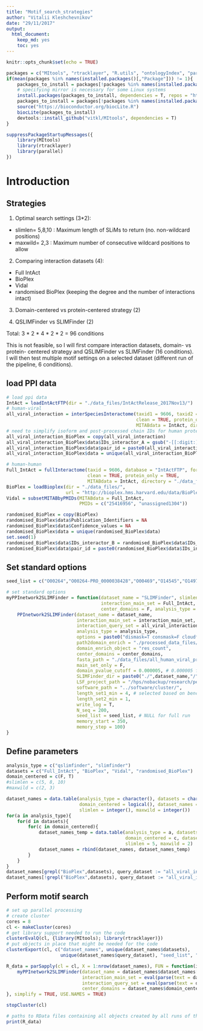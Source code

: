 ```yaml
---
title: "Motif_search_strategies"
author: "Vitalii Kleshchevnikov"
date: "29/11/2017"
output: 
  html_document: 
    keep_md: yes
    toc: yes
---
```


```r
knitr::opts_chunk$set(echo = TRUE)

packages = c("MItools", "rtracklayer", "R.utils", "ontologyIndex", "parallel")
if(mean(packages %in% names(installed.packages()[,"Package"])) != 1){
    packages_to_install = packages[!packages %in% names(installed.packages()[,"Package"])]
    # specifying mirror is necessary for some Linux systems
    install.packages(packages_to_install, dependencies = T, repos = "http://mirrors.ebi.ac.uk/CRAN/")
    packages_to_install = packages[!packages %in% names(installed.packages()[,"Package"])]
    source("https://bioconductor.org/biocLite.R")
    biocLite(packages_to_install)
    devtools::install_github("vitkl/MItools", dependencies = T)
}

suppressPackageStartupMessages({
    library(MItools)
    library(rtracklayer)
    library(parallel)
})
```

# Introduction

## Strategies

1. Optimal search settings (3*2):  
- slimlen= 5,8,10 : Maximum length of SLiMs to return (no. non-wildcard positions)  
- maxwild= 2,3 : Maximum number of consecutive wildcard positions to allow  

2. Comparing interaction datasets (4):  
- Full IntAct  
- BioPlex  
- Vidal  
- randomised BioPlex (keeping the degree and the number of interactions intact)  

3. Domain-centered vs protein-centered strategy (2)  

4. QSLIMFinder vs SLIMFinder (2)  

Total: 3 \* 2 \* 4 \* 2 \* 2 = 96 conditions  

This is not feasible, so I will first compare interaction datasets, domain- vs protein- centered strategy and QSLIMFinder vs SLIMFinder (16 conditions).  
I will then test multiple motif settings on a selected dataset (different run of the pipeline, 6 conditions).  

## load PPI data

```r
# load ppi data
IntAct = loadIntActFTP(dir = "./data_files/IntActRelease_2017Nov13/")
# human-viral
all_viral_interaction = interSpeciesInteractome(taxid1 = 9606, taxid2 = 10239, database = "IntActFTP", format = "tab27",
                                                clean = TRUE, protein_only = TRUE,
                                                MITABdata = IntAct, directory = "./data_files/")
# need to simplify isoform and post-processed chain IDs for human proteins
all_viral_interaction_BioPlex = copy(all_viral_interaction)
all_viral_interaction_BioPlex$data$IDs_interactor_A = gsub("-[[:digit:]]+$","",all_viral_interaction_BioPlex$data$IDs_interactor_A)
all_viral_interaction_BioPlex$data$pair_id = paste0(all_viral_interaction_BioPlex$data$IDs_interactor_A, "|", all_viral_interaction_BioPlex$data$IDs_interactor_B)
all_viral_interaction_BioPlex$data = unique(all_viral_interaction_BioPlex$data)

# human-human
Full_IntAct = fullInteractome(taxid = 9606, database = "IntActFTP", format = "tab27",
                              clean = TRUE, protein_only = TRUE,
                              MITABdata = IntAct, directory = "./data_files/")
BioPlex = loadBioplex(dir = "./data_files/",
                      url = "http://bioplex.hms.harvard.edu/data/BioPlex_2.3_interactionList.tsv")
Vidal = subsetMITABbyPMIDs(MITABdata = Full_IntAct,
                           PMIDs = c("25416956", "unassigned1304"))

randomised_BioPlex = copy(BioPlex)
randomised_BioPlex$data$Publication_Identifiers = NA
randomised_BioPlex$data$Confidence_values = NA
randomised_BioPlex$data = unique(randomised_BioPlex$data)
set.seed(1)
randomised_BioPlex$data$IDs_interactor_B = randomised_BioPlex$data$IDs_interactor_B[sample.int(length(randomised_BioPlex$data$IDs_interactor_B))]
randomised_BioPlex$data$pair_id = paste0(randomised_BioPlex$data$IDs_interactor_A, "|", randomised_BioPlex$data$IDs_interactor_B)
```

## Set standard options

```r
seed_list = c("O00264","O00264-PRO_0000038428","O00469","O14545","O14979","O15031","O15269","O15270","O43149","O43164","O43294","O60518","O60825","O75477","O95639","P00403","P01892","P02795","P05023","P05546-PRO_0000037940","P05546-PRO_0000037946","P06576","P06703","P08195","P08962","P09543","P11166","P13667","P16615","P16615-PRO_0000045596","P16989","P21912","P21964","P27824","P35613","P35658","P38435","P49257","P49755","P50395","P50395-PRO_0000037966","P51570","P51648-PRO_0000045596","P51648","P51659","P52630","P52756","P54136","P61201","P61619","P63151","P82979","Q00587","Q02539","Q03188-PRO_0000037551","Q03518","Q08999","Q13105","Q13586","Q13724","Q13724-PRO_0000045596","Q14677","Q14789","Q15369","Q49A26","Q53H12","Q5C9Z4","Q5H9R7","Q5HYI8","Q5SXM2","Q5T3F8-PRO_0000037548","Q5VTE0","Q86YA3","Q8IZY2","Q8N448","Q8N7W2","Q8NBS9-PRO_0000045602","Q8NI60","Q8TED0","Q8WVX9","Q92538","Q92805","Q969X5","Q96ST2","Q96T23","Q96TA2","Q99442","Q9BQ70","Q9BX40","Q9H6S0-PRO_0000037576","Q9H9L4-PRO_0000037566","Q9NP80-PRO_0000037548","Q9NSY0","Q9NXH8","Q9NZ01","Q9NZM1","Q9UJZ1","Q9UPN7","Q9UPU5","Q9Y3T9-PRO_0000037713","Q9Y4F1","Q9Y4W2","Q9Y5M8","Q9Y6N5")

# set standard options
myPPInetwork2SLIMFinder = function(dataset_name = "SLIMFinder", slimlen = 5, maxwild = 2,
                                   interaction_main_set = Full_IntAct, interaction_query_set = all_viral_interaction,
                                   center_domains = F, analysis_type = "qslimfinder"){
    PPInetwork2SLIMFinder(dataset_name = dataset_name,
                          interaction_main_set = interaction_main_set,
                          interaction_query_set = all_viral_interaction,
                          analysis_type = analysis_type,
                          options = paste0("dismask=T consmask=F cloudfix=T probcut=0.3 minwild=0 maxwild=",maxwild," slimlen=",slimlen," alphahelix=F maxseq=1500 savespace=1 iuchdir=T"),
                          path2domain_enrich = "./processed_data_files/what_we_find_VS_ELM_clust20171019.RData",
                          domain_enrich_object = "res_count",
                          center_domains = center_domains,
                          fasta_path = "./data_files/all_human_viral_proteins.fasta",
                          main_set_only = F,
                          domain_pvalue_cutoff = 0.000005, # 0.000005 for test run, 1 for full run
                          SLIMFinder_dir = paste0("./",dataset_name,"/"),
                          LSF_project_path = "/hps/nobackup/research/petsalaki/users/vitalii/vitalii/viral_project/",
                          software_path = "../software/cluster/",
                          length_set1_min = 4, # selected based on benchmarking: minimal set size that returns motifs with Sig < 0.05
                          length_set2_min = 1,
                          write_log = T,
                          N_seq = 200,
                          seed_list = seed_list, # NULL for full run
                          memory_start = 350,
                          memory_step = 100)
}
```

## Define parameters

```r
analysis_type = c("qslimfinder", "slimfinder")
datasets = c("Full_IntAct", "BioPlex", "Vidal", "randomised_BioPlex")
domain_centered = c(F, T)
#slimlen = c(5, 8, 10)
#maxwild = c(2, 3)

dataset_names = data.table(analysis_type = character(), datasets = character(),
                           domain_centered = logical(), dataset_names = character(), 
                           slimlen = integer(), maxwild = integer())
for(a in analysis_type){
    for(d in datasets){
        for(c in domain_centered){
            dataset_names_temp = data.table(analysis_type = a, datasets = d,
                                            domain_centered = c, dataset_names = paste(a,d,c, sep = "."), 
                                            slimlen = 5, maxwild = 2)
            dataset_names = rbind(dataset_names, dataset_names_temp)
        }
    }
}
dataset_names[grepl("BioPlex",datasets), query_dataset := "all_viral_interaction_BioPlex"]
dataset_names[!grepl("BioPlex",datasets), query_dataset := "all_viral_interaction"]
```

## Perform motif search

```r
# set up parallel processing
# create cluster
cores = 8
cl <- makeCluster(cores)
# get library support needed to run the code
clusterEvalQ(cl, {library(MItools); library(rtracklayer)})
# put objects in place that might be needed for the code
clusterExport(cl, c("dataset_names", unique(dataset_names$datasets),
                    unique(dataset_names$query_dataset), "seed_list", "myPPInetwork2SLIMFinder"), envir=environment())

R_data = parSapply(cl = cl, X = 1:nrow(dataset_names), FUN = function(i){
    myPPInetwork2SLIMFinder(dataset_name = dataset_names$dataset_names[i], slimlen = dataset_names$slimlen[i], maxwild = dataset_names$maxwild[i],
                            interaction_main_set = eval(parse(text = dataset_names$datasets[i])),
                            interaction_query_set = eval(parse(text = dataset_names$query_dataset[i])),
                            center_domains = dataset_names$domain_centered[i], analysis_type = dataset_names$analysis_type[i])
}, simplify = TRUE, USE.NAMES = TRUE)

stopCluster(cl)

# paths to RData files containing all objects created by all runs of this pipeline
print(R_data)
```